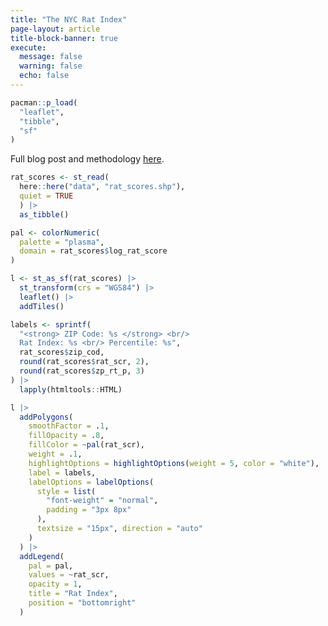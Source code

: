 ```yaml
---
title: "The NYC Rat Index"
page-layout: article
title-block-banner: true
execute: 
  message: false
  warning: false
  echo: false
---
```


```r
pacman::p_load(
  "leaflet",
  "tibble",
  "sf"
)
```

Full blog post and methodology [here](https://www.bwilden.com/posts/nyc-rats/).


```r
rat_scores <- st_read(
  here::here("data", "rat_scores.shp"),
  quiet = TRUE
  ) |> 
  as_tibble()

pal <- colorNumeric(
  palette = "plasma",
  domain = rat_scores$log_rat_score
)

l <- st_as_sf(rat_scores) |> 
  st_transform(crs = "WGS84") |> 
  leaflet() |> 
  addTiles()

labels <- sprintf(
  "<strong> ZIP Code: %s </strong> <br/>
  Rat Index: %s <br/> Percentile: %s",
  rat_scores$zip_cod,
  round(rat_scores$rat_scr, 2),
  round(rat_scores$zp_rt_p, 3)
) |>
  lapply(htmltools::HTML)

l |> 
  addPolygons(
    smoothFactor = .1, 
    fillOpacity = .8,
    fillColor = ~pal(rat_scr),
    weight = .1,
    highlightOptions = highlightOptions(weight = 5, color = "white"),
    label = labels,
    labelOptions = labelOptions(
      style = list(
        "font-weight" = "normal",
        padding = "3px 8px"
      ),
      textsize = "15px", direction = "auto"
    )
  ) |> 
  addLegend(
    pal = pal,
    values = ~rat_scr, 
    opacity = 1,
    title = "Rat Index", 
    position = "bottomright"
  )
```


